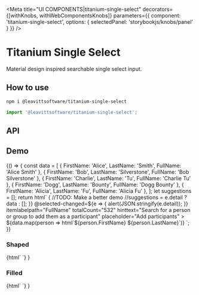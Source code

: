 
<Meta
  title="UI COMPONENTS|titanium-single-select"
  decorators={[withKnobs, withWebComponentsKnobs]}
  parameters={{ component: 'titanium-single-select', options: { selectedPanel: 'storybookjs/knobs/panel' } }}
/>

# Titanium Single Select

Material design inspired searchable single select input.

## How to use

```bash
npm i @leavittsoftware/titanium-single-select
```

```js
import '@leavittsoftware/titanium-single-select';
```

## API

<Props of="titanium-single-select" />

## Demo

<Preview withToolbar>
  <Story name="Docs" height="200px">
    {() => {
      const data = [
        { FirstName: 'Alice', LastName: 'Smith', FullName: 'Alice Smith' },
        { FirstName: 'Bob', LastName: 'Silverstone', FullName: 'Bob Silverstone' },
        { FirstName: 'Charlie', LastName: 'Tu', FullName: 'Charlie Tu' },
        { FirstName: 'Dogg', LastName: 'Bounty', FullName: 'Dogg Bounty' },
        { FirstName: 'Alicia', LastName: 'Fu', FullName: 'Alicia Fu' },
      ];
      let suggestions = [];
      return html`
        <titanium-single-select
          style="max-width: 400px; margin: 24px 0;"
          @input-changed=${e => {
            //TODO: Make a better demo
            //suggestions = e.detail ? data : [];
          }}
          @selected-changed=${e => {
            alert(JSON.stringify(e.detail));
          }}
          itemlabelpath="FullName"
          totalCount="532"
          hinttext="Search for a person or group to add them as a participant"
          placeholder="Add participants"
        >
          ${data.map(person => html`<titanium-single-select-item .value=${person}>${person.FirstName} ${person.LastName}</titanium-single-select-item>`)}
        </titanium-single-select>
      `;
    }}
  </Story>
</Preview>

### Shaped

<Preview>
  <Story name="Shaped" height="120px">
    {html`
      <titanium-single-select
        style="max-width: 400px; margin: 24px 0;"
        shaped
        itemlabelpath="Shaped"
        hinttext="Search for a person or group to add them as a participant"
        placeholder="Shaped"
      >
      </titanium-single-select>
    `}
    }
  </Story>
</Preview>

### Filled

<Preview>
  <Story name="Filled" height="120px">
    {html`
      <titanium-single-select
        style="max-width: 400px; margin: 24px 0;"
        Filled
        itemlabelpath="Filled"
        hinttext="Search for a person or group to add them as a participant"
        placeholder="Filled"
      >
      </titanium-single-select>
    `}
    }
  </Story>
</Preview>
